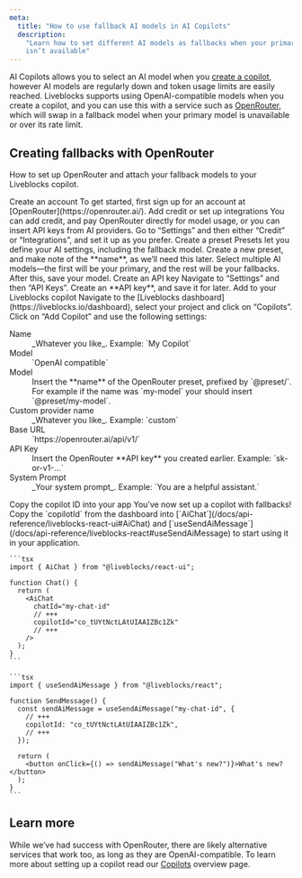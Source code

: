 ```yaml
---
meta:
  title: "How to use fallback AI models in AI Copilots"
  description:
    "Learn how to set different AI models as fallbacks when your primary model
    isn’t available"
---
```


AI Copilots allows you to select an AI model when you
[create a copilot](/docs/ready-made-features/ai-copilots/copilots#Creating-a-copilot),
however AI models are regularly down and token usage limits are easily reached.
Liveblocks supports using OpenAI-compatible models when you create a copilot,
and you can use this with a service such as
[OpenRouter](https://openrouter.ai/), which will swap in a fallback model when
your primary model is unavailable or over its rate limit.

## Creating fallbacks with OpenRouter

How to set up OpenRouter and attach your fallback models to your Liveblocks
copilot.

<Steps>

<Step>
  <StepTitle>Create an account</StepTitle>
  <StepContent>
    To get started, first sign up for an account at
    [OpenRouter](https://openrouter.ai/).
  </StepContent>
</Step>

<Step>
  <StepTitle>Add credit or set up integrations</StepTitle>
  <StepContent>
    You can add credit, and pay OpenRouter directly for model usage, or you can
    insert API keys from AI providers. Go to “Settings” and then either “Credit”
    or “Integrations”, and set it up as you prefer.
  </StepContent>
</Step>

<Step>
  <StepTitle>Create a preset</StepTitle>
  <StepContent>
    Presets let you define your AI settings, including the fallback model.
    Create a new preset, and make note of the **name**, as we’ll need this
    later. Select multiple AI models—the first will be your primary, and the
    rest will be your fallbacks. After this, save your model.
  </StepContent>
</Step>

<Step>
  <StepTitle>Create an API key</StepTitle>
  <StepContent>
    Navigate to “Settings” and then “API Keys”. Create an **API key**, and save
    it for later.
  </StepContent>
</Step>

<Step>
  <StepTitle>Add to your Liveblocks copilot</StepTitle>
  <StepContent>
    Navigate to the [Liveblocks dashboard](https://liveblocks.io/dashboard), select your project and
    click on “Copilots”. Click on “Add Copilot” and use the following settings:

  <dl>
    <dt>Name</dt>
    <dd>_Whatever you like_. Example: `My Copilot`</dd>
    <dt>Model</dt>
    <dd>`OpenAI compatible`</dd>
    <dt>Model</dt>
    <dd>Insert the **name** of the OpenRouter preset, prefixed by `@preset/`. For example if the name was `my-model` your should insert `@preset/my-model`.</dd>
    <dt>Custom provider name</dt>
    <dd>_Whatever you like_. Example: `custom`</dd>
    <dt>Base URL</dt>
    <dd>`https://openrouter.ai/api/v1/`</dd>
    <dt>API Key</dt>
    <dd>Insert the OpenRouter **API key** you created earlier. Example: `sk-or-v1-...`</dd>
    <dt>System Prompt</dt>
    <dd>_Your system prompt_. Example: `You are a helpful assistant.`</dd>
  </dl>
  </StepContent>
</Step>

<Step lastStep>
  <StepTitle>Copy the copilot ID into your app</StepTitle>
  <StepContent>
    You’ve now set up a copilot with fallbacks! Copy the `copilotId` from the dashboard into
    [`AiChat`](/docs/api-reference/liveblocks-react-ui#AiChat) and
    [`useSendAiMessage`](/docs/api-reference/liveblocks-react#useSendAiMessage) to
    start using it in your application.

    ```tsx
    import { AiChat } from "@liveblocks/react-ui";

    function Chat() {
      return (
        <AiChat
          chatId="my-chat-id"
          // +++
          copilotId="co_tUYtNctLAtUIAAIZBc1Zk"
          // +++
        />
      );
    }
    ```

    ```tsx
    import { useSendAiMessage } from "@liveblocks/react";

    function SendMessage() {
      const sendAiMessage = useSendAiMessage("my-chat-id", {
        // +++
        copilotId: "co_tUYtNctLAtUIAAIZBc1Zk",
        // +++
      });

      return (
        <button onClick={() => sendAiMessage("What's new?")}>What's new?</button>
      );
    }
    ```

  </StepContent>
</Step>
</Steps>

## Learn more

While we’ve had success with OpenRouter, there are likely alternative services
that work too, as long as they are OpenAI-compatible. To learn more about
setting up a copilot read our
[Copilots](/docs/ready-made-features/ai-copilots/copilots) overview page.
